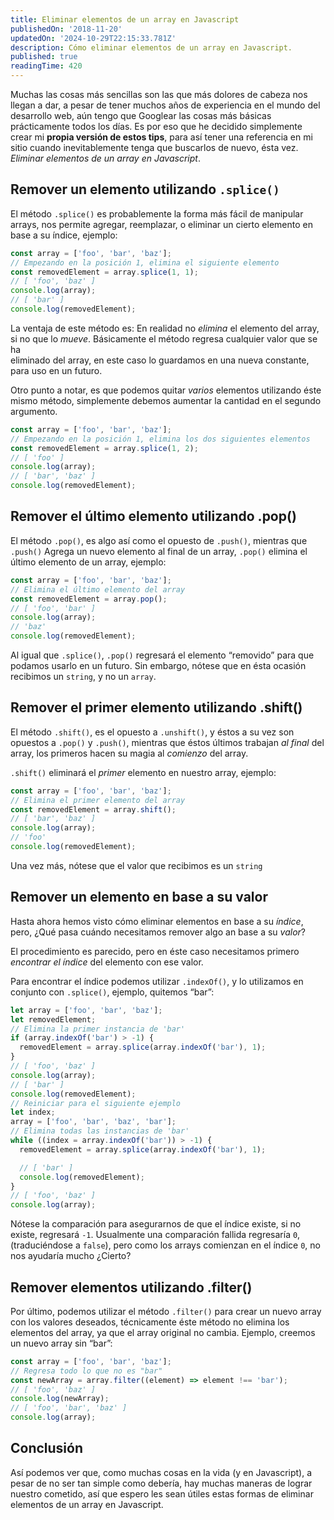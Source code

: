 ```yaml
---
title: Eliminar elementos de un array en Javascript
publishedOn: '2018-11-20'
updatedOn: '2024-10-29T22:15:33.781Z'
description: Cómo eliminar elementos de un array en Javascript.
published: true
readingTime: 420
---
```


Muchas las cosas más sencillas son las que más dolores de cabeza nos llegan a dar,
a pesar de tener muchos años de experiencia en el mundo del desarrollo web, aún
tengo que Googlear las cosas más básicas prácticamente todos los días. Es por eso
que he decidido simplemente crear mi **propia versión de estos tips**, para así tener
una referencia en mi sitio cuando inevitablemente tenga que buscarlos de nuevo,
ésta vez. _Eliminar elementos de un array en Javascript_.

## Remover un elemento utilizando `.splice()`

El método `.splice()` es probablemente la forma más fácil de manipular arrays,
nos permite agregar, reemplazar, o eliminar un cierto elemento en base a su
índice, ejemplo:

```js
const array = ['foo', 'bar', 'baz'];
// Empezando en la posición 1, elimina el siguiente elemento
const removedElement = array.splice(1, 1);
// [ 'foo', 'baz' ]
console.log(array);
// [ 'bar' ]
console.log(removedElement);
```

La ventaja de este método es: En realidad no _elimina_ el elemento del array, si
no que lo _mueve_. Básicamente el método regresa cualquier valor que se ha  
eliminado del array, en este caso lo guardamos en una nueva constante, para uso
en un futuro.

Otro punto a notar, es que podemos quitar _varios_ elementos utilizando éste
mismo método, simplemente debemos aumentar la cantidad en el segundo argumento.

```js
const array = ['foo', 'bar', 'baz'];
// Empezando en la posición 1, elimina los dos siguientes elementos
const removedElement = array.splice(1, 2);
// [ 'foo' ]
console.log(array);
// [ 'bar', 'baz' ]
console.log(removedElement);
```

## Remover el último elemento utilizando .pop()

El método `.pop()`, es algo así como el opuesto de `.push()`, mientras que `.push()`
Agrega un nuevo elemento al final de un array, `.pop()` elimina el último elemento
de un array, ejemplo:

```js
const array = ['foo', 'bar', 'baz'];
// Elimina el último elemento del array
const removedElement = array.pop();
// [ 'foo', 'bar' ]
console.log(array);
// 'baz'
console.log(removedElement);
```

Al igual que `.splice()`, `.pop()` regresará el elemento “removido” para que
podamos usarlo en un futuro. Sin embargo, nótese que en ésta ocasión recibimos
un `string`, y no un `array`.

## Remover el primer elemento utilizando .shift()

El método `.shift()`, es el opuesto a `.unshift()`, y éstos a su vez son opuestos
a `.pop()` y `.push()`, mientras que éstos últimos trabajan _al final_ del array, los
primeros hacen su magia al _comienzo_ del array.

`.shift()` eliminará el _primer_ elemento en nuestro array, ejemplo:

```js
const array = ['foo', 'bar', 'baz'];
// Elimina el primer elemento del array
const removedElement = array.shift();
// [ 'bar', 'baz' ]
console.log(array);
// 'foo'
console.log(removedElement);
```

Una vez más, nótese que el valor que recibimos es un `string`

## Remover un elemento en base a su valor

Hasta ahora hemos visto cómo eliminar elementos en base a su _índice_, pero, ¿Qué
pasa cuándo necesitamos remover algo an base a su _valor_?

El procedimiento es parecido, pero en éste caso necesitamos primero _encontrar el
índice_ del elemento con ese valor.

Para encontrar el índice podemos utilizar `.indexOf()`, y lo utilizamos en conjunto
con `.splice()`, ejemplo, quitemos “bar”:

```js
let array = ['foo', 'bar', 'baz'];
let removedElement;
// Elimina la primer instancia de 'bar'
if (array.indexOf('bar') > -1) {
  removedElement = array.splice(array.indexOf('bar'), 1);
}
// [ 'foo', 'baz' ]
console.log(array);
// [ 'bar' ]
console.log(removedElement);
// Reiniciar para el siguiente ejemplo
let index;
array = ['foo', 'bar', 'baz', 'bar'];
// Elimina todas las instancias de 'bar'
while ((index = array.indexOf('bar')) > -1) {
  removedElement = array.splice(array.indexOf('bar'), 1);

  // [ 'bar' ]
  console.log(removedElement);
}
// [ 'foo', 'baz' ]
console.log(array);
```

Nótese la comparación para asegurarnos de que el índice existe, si no existe,
regresará `-1`. Usualmente una comparación fallida regresaría `0`, (traduciéndose a `false`),
pero como los arrays comienzan en el índice `0`, no nos ayudaría mucho ¿Cierto?

## Remover elementos utilizando .filter()

Por último, podemos utilizar el método `.filter()` para crear un nuevo array con
los valores deseados, técnicamente éste método no elimina los elementos del array,
ya que el array original no cambia. Ejemplo, creemos un nuevo array sin “bar”:

```js
const array = ['foo', 'bar', 'baz'];
// Regresa todo lo que no es "bar"
const newArray = array.filter((element) => element !== 'bar');
// [ 'foo', 'baz' ]
console.log(newArray);
// [ 'foo', 'bar', 'baz' ]
console.log(array);
```

## Conclusión

Así podemos ver que, como muchas cosas en la vida (y en Javascript), a pesar de
no ser tan simple como debería, hay muchas maneras de lograr nuestro cometido,
así que espero les sean útiles estas formas de eliminar elementos de un array en
Javascript.
